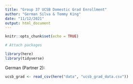 ```yaml
---
title: "Group 37 UCSB Domestic Grad Enrollment"
author: "German Silva & Tommy King"
date: "11/12/2021"
output: html_document
---
```


```r
knitr::opts_chunk$set(echo = TRUE)

# Attach packages

library(here)
library(tidyverse)
```

German (Partner 2):
```r
ucsb_grad <- read_csv(here("data", "ucsb_grad_data.csv"))
```

